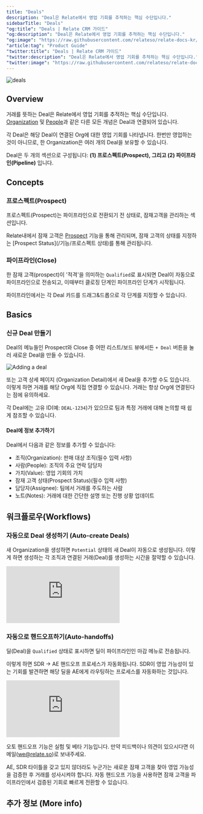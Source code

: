 ```yaml
---
title: "Deals"
description: "Deal은 Relate에서 영업 기회를 추적하는 핵심 수단입니다."
sidebarTitle: "Deals"
"og:title": "Deals | Relate CRM 가이드"
"og:description": "Deal은 Relate에서 영업 기회를 추적하는 핵심 수단입니다."
"og:image": "https://raw.githubusercontent.com/relateso/relate-docs-kr/main/docs/images/features/deals.png"
"article:tag": "Product Guide"
"twitter:title": "Deals | Relate CRM 가이드"
"twitter:description": "Deal은 Relate에서 영업 기회를 추적하는 핵심 수단입니다."
"twitter:image": "https://raw.githubusercontent.com/relateso/relate-docs-kr/main/docs/images/features/deals.png"
---
```


![deals](/images/features/deals.png)

## Overview
거래를 뜻하는 Deal은 Relate에서 영업 기회를 추적하는 핵심 수단입니다. [Organization](/features/organizations/) 및 [People](/features/people/)과 같은 다른 모든 개념은 Deal과 연결되어 있습니다.

각 Deal은 해당 Deal이 연결된 Org에 대한 영업 기회를 나타냅니다. 한번만 영업하는 것이 아니므로, 한 Organization은 여러 개의 Deal을 보유할 수 있습니다.

Deal은 두 개의 섹션으로 구성됩니다: **(1) 프로스펙트(Prospect), 그리고 (2) 파이프라인(Pipeline)** 입니다.

## Concepts

### 프로스펙트(Prospect)
프로스펙트(Prospect)는 파이프라인으로 전환되기 전 상태로, 잠재고객을 관리하는 섹션입니다.

Relate내에서 잠재 고객은 [Prospect](/features/prospect) 기능을 통해 관리되며, 잠재 고객의 상태를 지정하는 [Prospect Status](/기능/프로스펙트 상태)를 통해 관리됩니다.

### 파이프라인(Close)
한 잠재 고객(prospect)이 '적격'을 의미하는 `Qualified`로 표시되면 Deal이 자동으로 파이프라인으로 전송되고, 이때부터 클로징 단계인 파이프라인 단계가 시작됩니다.

파이프라인에서는 각 Deal 카드를 드래그&드롭으로 각 단계를 지정할 수 있습니다.

## Basics

### 신규 Deal 만들기
Deal의 메뉴들인 Prospect와 Close 중 어떤 리스트/보드 뷰에서든 `+ Deal` 버튼을 눌러 새로운 Deal을 만들 수 있습니다.

![Adding a deal](/images/features/how-to-add-deals.png)

또는 고객 상세 페이지 (Organization Detail)에서 새 Deal을 추가할 수도 있습니다. 이렇게 하면 거래를 해당 Org에 직접 연결할 수 있습니다. 거래는 항상 Org에 연결된다는 점에 유의하세요.

각 Deal에는 고유 ID(예: `DEAL-1234`)가 있으므로 팀과 특정 거래에 대해 논의할 때 쉽게 참조할 수 있습니다.

#### Deal에 정보 추가하기
Deal에서 다음과 같은 정보를 추가할 수 있습니다:

- 조직(Organization): 판매 대상 조직(필수 입력 사항)
- 사람(People): 조직의 주요 연락 담당자
- 가치(Value): 영업 기회의 가치
- 잠재 고객 상태(Prospect Status)(필수 입력 사항)
- 담당자(Assignee): 팀에서 거래를 주도하는 사람
- 노트(Notes): 거래에 대한 간단한 설명 또는 진행 상황 업데이트

## 워크플로우(Workflows)

### 자동으로 Deal 생성하기 (Auto-create Deals)
새 Organization을 생성하면 `Potential` 상태의 새 Deal이 자동으로 생성됩니다. 이렇게 하면 생성하는 각 조직과 연결된 거래(Deal)를 생성하는 시간을 절약할 수 있습니다.

<div
  style={{
    position: "relative",
    paddingBottom: "69.74664679582713%",
    height: 0,
  }}
>
  <iframe
    src="https://player.vimeo.com/video/855838420?badge=0&amp;autopause=0&amp;player_id=0&amp;app_id=58479"
    frameborder="0"
    allow="autoplay; fullscreen; picture-in-picture"
    title="Relate Reporting"
    webkitAllowFullScreen
    mozallowFullScreen
    allowFullScreen
    style={{
      position: "absolute",
      top: 0,
      left: 0,
      width: "100%",
      height: "100%",
    }}
  ></iframe>
</div>

### 자동으로 핸드오프하기(Auto-handoffs)
딜(Deal)을 `Qualified` 상태로 표시하면 딜이 파이프라인인 마감 메뉴로 전송됩니다.

이렇게 하면 SDR -> AE 핸드오프 프로세스가 자동화됩니다. SDR이 영업 가능성이 있는 기회를 발견하면 해당 딜을 AE에게 라우팅하는 프로세스를 자동화하는 것입니다.

<div
  style={{
    position: "relative",
    paddingBottom: "69.74664679582713%",
    height: 0,
  }}
>
  <iframe
    src="https://player.vimeo.com/video/859611214?h=0ed5909ebb&amp;badge=0&amp;autopause=0&amp;player_id=0&amp;app_id=58479"
    frameborder="0"
    allow="autoplay; fullscreen; picture-in-picture"
    title="Relate Reporting"
    webkitAllowFullScreen
    mozallowFullScreen
    allowFullScreen
    style={{
      position: "absolute",
      top: 0,
      left: 0,
      width: "100%",
      height: "100%",
    }}
  ></iframe>
</div>

<Check>오토 핸드오프 기능은 실험 및 베타 기능입니다. 만약 피드백이나 의견이 있으시다면 이메일(we@relate.so)로 보내주세요.</Check>

<Accordion title="우리 회사에는 AE가 없습니다. SDR도요. 어떻게 할까요?">
AE, SDR 타이틀을 갖고 있지 않더라도 누군가는 새로운 잠재 고객을 찾아 영업 가능성을 검증한 후 거래를 성사시켜야 합니다. 자동 핸드오프 기능을 사용하면 잠재 고객을 파이프라인에서 검증된 기회로 빠르게 전환할 수 있습니다.
</Accordion>

## 추가 정보 (More info)

<CardGroup cols={3}>
  <Card title="프로스펙트 기능 사용하기"
        icon="magnifying-glass-dollar" color="#3B82F6"
        iconType="duotone"
        href="/features/prospect">
  </Card>
  <Card title="프로스펙트 단계 관리하기"
        icon="circle-three-quarters-stroke" color="#3B82F6"
        iconType="duotone"
        href="/features/prospect-status">
  </Card>
  <Card title="파이프라인 사용하기"
        icon="handshake" color="#3B82F6"
        iconType="duotone"
        href="/features/pipelines">
  </Card>
</CardGroup>
